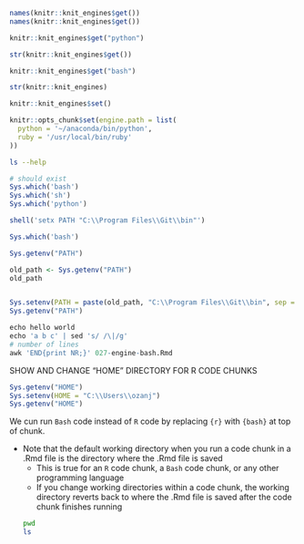 





```r
names(knitr::knit_engines$get())
names(knitr::knit_engines$get())

knitr::knit_engines$get("python")

str(knitr::knit_engines$get())

knitr::knit_engines$get("bash")
```


```r
str(knitr::knit_engines)

knitr::knit_engines$set()
```

```r
knitr::opts_chunk$set(engine.path = list(
  python = '~/anaconda/bin/python',
  ruby = '/usr/local/bin/ruby'
))
```

```bash
ls --help
```


```r
# should exist
Sys.which('bash')
Sys.which('sh')
Sys.which('python')
```

```r
shell('setx PATH "C:\\Program Files\\Git\\bin"')
```


```r
Sys.which('bash')
```

```r
Sys.getenv("PATH")

old_path <- Sys.getenv("PATH")
old_path


Sys.setenv(PATH = paste(old_path, "C:\\Program Files\\Git\\bin", sep = ":"))
Sys.getenv("PATH")
```

```r
echo hello world
echo 'a b c' | sed 's/ /\|/g'
# number of lines
awk 'END{print NR;}' 027-engine-bash.Rmd
```

SHOW AND CHANGE "HOME" DIRECTORY FOR R CODE CHUNKS
```r
Sys.getenv("HOME")
Sys.setenv(HOME = "C:\\Users\\ozanj")
Sys.getenv("HOME")
```


We cun run `Bash` code instead of `R` code by replacing `{r}` with `{bash}` at top of chunk.

- Note that the default working directory when you run a code chunk in a .Rmd file is the directory where the .Rmd file is saved
    - This is true for an `R` code chunk, a `Bash` code chunk, or any other programming language
    - If you change working directories within a code chunk, the working directory reverts back to where the .Rmd file is saved after the code chunk finishes running
```bash
pwd
ls
```
